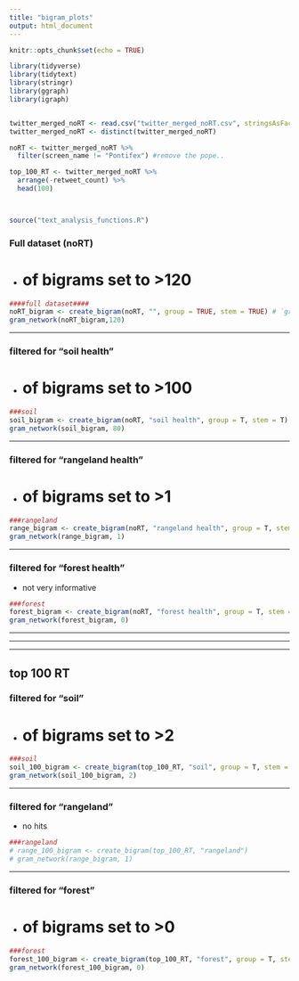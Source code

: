 ```yaml
---
title: "bigram_plots"
output: html_document
---
```


```r
knitr::opts_chunk$set(echo = TRUE)
```


```r
library(tidyverse)
library(tidytext)
library(stringr)
library(ggraph)
library(igraph)


twitter_merged_noRT <- read.csv("twitter_merged_noRT.csv", stringsAsFactors = FALSE)
twitter_merged_noRT <- distinct(twitter_merged_noRT)

noRT <- twitter_merged_noRT %>% 
  filter(screen_name != "Pontifex") #remove the pope..

top_100_RT <- twitter_merged_noRT %>% 
  arrange(-retweet_count) %>% 
  head(100)



source("text_analysis_functions.R")
```


### Full dataset (noRT)
- # of bigrams set to >120
```r
####full dataset####
noRT_bigram <- create_bigram(noRT, "", group = TRUE, stem = TRUE) # `group = T` groups terms into umbrella terms
gram_network(noRT_bigram,120)
```
  
  ***  
    
  
          
### filtered for "soil health"
- # of bigrams set to >100
```r
###soil
soil_bigram <- create_bigram(noRT, "soil health", group = T, stem = T)
gram_network(soil_bigram, 80)
```
  
  ***  
  
### filtered for "rangeland health"
- # of bigrams set to >1
```r
###rangeland
range_bigram <- create_bigram(noRT, "rangeland health", group = T, stem = T)
gram_network(range_bigram, 1)
```
  
  ***  
  
### filtered for "forest health"
- not very informative 
```r
###forest
forest_bigram <- create_bigram(noRT, "forest health", group = T, stem = T)
gram_network(forest_bigram, 0)
```
  
    
    
***
***
***

## top 100 RT  
  
  
### filtered for "soil"
- # of bigrams set to >2
```r
###soil
soil_100_bigram <- create_bigram(top_100_RT, "soil", group = T, stem = T)
gram_network(soil_100_bigram, 2)
```
  
  ***  
  
### filtered for "rangeland"
- no hits
```r
###rangeland
# range_100_bigram <- create_bigram(top_100_RT, "rangeland")
# gram_network(range_bigram, 1)
```
  
  ***  
  
### filtered for "forest"
- # of bigrams set to >0
```r
###forest
forest_100_bigram <- create_bigram(top_100_RT, "forest", group = T, stem = T)
gram_network(forest_100_bigram, 0)
```

